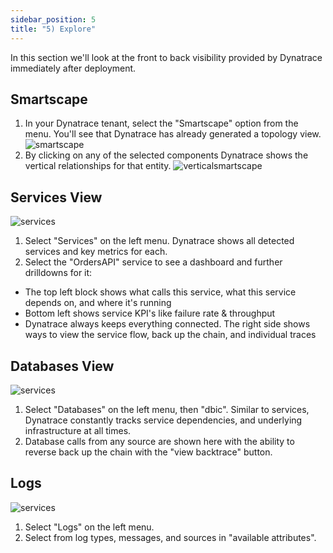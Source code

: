 ```yaml
---
sidebar_position: 5
title: "5) Explore"
---
```


In this section we'll look at the front to back visibility provided by Dynatrace immediately after deployment.

## Smartscape

1. In your Dynatrace tenant, select the "Smartscape" option from the menu. You'll see that Dynatrace has already generated a topology view.
   ![smartscape](/img/explore1.jpg)
2. By clicking on any of the selected components Dynatrace shows the vertical relationships for that entity.
   ![verticalsmartscape](/img/explore2.jpg)

## Services View

![services](/img/explore3.jpg)

1. Select "Services" on the left menu. Dynatrace shows all detected services and key metrics for each.
2. Select the "OrdersAPI" service to see a dashboard and further drilldowns for it:

- The top left block shows what calls this service, what this service depends on, and where it's running
- Bottom left shows service KPI's like failure rate & throughput
- Dynatrace always keeps everything connected. The right side shows ways to view the service flow, back up the chain, and individual traces

## Databases View

![services](/img/explore4.jpg)

1. Select "Databases" on the left menu, then "dbic". Similar to services, Dynatrace constantly tracks service dependencies, and underlying infrastructure at all times.
2. Database calls from any source are shown here with the ability to reverse back up the chain with the "view backtrace" button.

## Logs

![services](/img/explore5.jpg)

1. Select "Logs" on the left menu.
2. Select from log types, messages, and sources in "available attributes".
